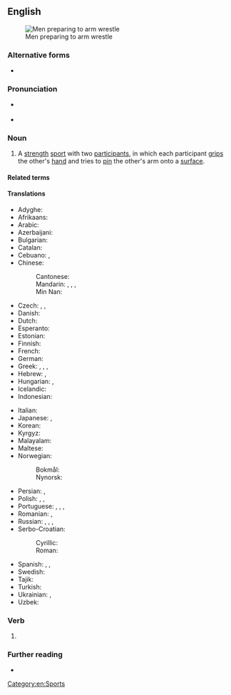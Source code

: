 {{also|arm-wrestling}}

==English==
[[File:Wikimania_4_augustus_2005_011.jpg|thumb|Men preparing to arm wrestle]]

===Alternative forms===
* {{alter|en|arm-wrestling}}

===Pronunciation===
* {{a|UK}} {{IPA|en|/ˈɑːm ˌɹɛs.lɪŋ/}}
* {{a|US}} {{IPA|en|/ˈɑɹm ˌɹɛs.lɪŋ/}}

===Noun===
{{en-noun|-}}

# A [[strength]] [[sport]] with two [[participant]]s, in which each participant [[grip]]s the other's [[hand]] and tries to [[pin]] the other's arm onto a [[surface]].

====Related terms====
{{rel2
|en|arm-wrestle
|arm wrestler
}}

====Translations====
{{trans-top|a sport}}
* Adyghe: {{t|ady|ӏэтэчэн}}
* Afrikaans: {{t|af|armdruk}}
* Arabic: {{t|ar|مُصَارَعَة ذراعية|f}}
* Azerbaijani: {{t|az|armrestlinq}}
* Bulgarian: {{t|bg|канадска борба|f}}
* Catalan: {{t+|ca|torcebraç|m}}
* Cebuano: {{t|ceb|bo}}, {{t|ceb|gangi}}
* Chinese:
*: Cantonese: {{t|yue|拗手瓜|tr=aau2 sau2 gwaa1}}
*: Mandarin: {{t|cmn|比腕力|tr=bǐwànlì}}, {{t|cmn|掰手腕|tr=bāishǒuwàn}}, {{t|cmn|扳手勁|tr=bānshǒujìn}}, {{t|cmn|掰腕子|tr=bāiwànzi}}
*: Min Nan: {{t+|nan|遏手把|tr=at-chhiú-pà}}
* Czech: {{t|cs|sportovní přetláčení rukou|m}}, {{t|cs|přetláčení|m}}, {{t+|cs|páka|f}}
* Danish: {{t|da|armlægning|c}}
* Dutch: {{t|nl|armworsteling|f}}
* Esperanto: {{t|eo|pojnduelo}}
* Estonian: {{t|et|käesurumine}}
* Finnish: {{t+|fi|kädenvääntö}}
* French: {{t+|fr|bras de fer|m}}
* German: {{t|de|Armdrücken|n}}
* Greek: {{t+|el|μπρα-ντε-φέρ|n}}, {{t+|el|μπραντεφέρ|n}}, {{t+|el|πάλη βραχίονα|f}}, {{t+|el|χειροπάλη|f}}
* Hebrew: {{t+|he|הוֹרָדֵת יָדַיִם|f}}, {{t+|he|הוֹרָדֵת ידיים|f}}
* Hungarian: {{t|hu|karbirkózás}}, {{t|hu|szkander}}
* Icelandic: {{t+|is|sjómaður|m}}
* Indonesian: {{t+|id|panco}}
{{trans-mid}}
* Italian: {{t|it|braccio di ferro|m}}
* Japanese: {{t+|ja|アームレスリング|tr=āmu resuringu}}, {{t|ja|腕相撲|tr=うでずもう, udezumō}}
* Korean: {{t|ko|팔씨름}}
* Kyrgyz: {{t|ky|кол күрөш}}
* Malayalam: {{t|ml|പഞ്ചഗുസ്തി}}
* Maltese: {{t|mt|tal-id}}
* Norwegian:
*: Bokmål: {{t|nb|håndbak|m}}
*: Nynorsk: {{t|nn|handbak|m}}
* Persian: {{t|fa|مچ‌اندازی}}, {{t|fa|مچ اندازی}}
* Polish: {{t|pl|siłowanie na rękę|n}}, {{t|pl|siłowanie się|n}}, {{t|pl|siłowanie się na rękę|n}}
* Portuguese: {{t|pt|queda de braço|f}}, {{t+|pt|braço de ferro|m}}, {{t|pt|luta de braço|f}}, {{t|pt|quebra de braço|f}}
* Romanian: {{t|ro|skandenberg|n}}, {{t|ro|skanderbeg|n}}
* Russian: {{t|ru|борьба́ на рука́х|f}}, {{t+|ru|армре́стлинг|m|tr=armrɛ́stling}}, {{t+|ru|рукобо́рье|n}}, {{t+|ru|армспо́рт|m}}
* Serbo-Croatian:
*: Cyrillic: {{t|sh|хр̀ва̄ње рукама|n}}
*: Roman: {{t|sh|hr̀vānje rukama|n}}
* Spanish: {{t+|es|pulso|m}}, {{t|es|fuerzitas|m}}, {{t+|es|pulseada|f}}
* Swedish: {{t+|sv|armbrytning|c}}
* Tajik: {{t|tg|дастхобонӣ}}
* Turkish: {{t+|tr|bilek güreşi}}
* Ukrainian: {{t|uk|рукоборство}}, {{t|uk|армрестлінг}}
* Uzbek: {{t|uz|armrestling}}
{{trans-bottom}}

===Verb===
{{head|en|verb form}}

# {{en-third-person singular of|arm wrestle}}

===Further reading===
* {{pedia}}

[[Category:en:Sports]]